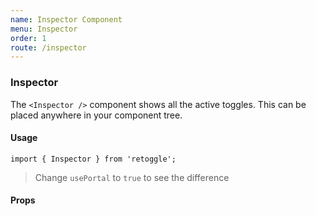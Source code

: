 ```yaml
---
name: Inspector Component
menu: Inspector
order: 1
route: /inspector
---
```



### Inspector

The `<Inspector />` component shows all the active toggles. This can be placed anywhere in your component tree.

#### Usage

```
import { Inspector } from 'retoggle';
```

<Playground>
  <Inspector usePortal={false} />
</Playground>

> Change `usePortal` to `true` to see the difference

#### Props

<PropsTable of={Inspector} />
